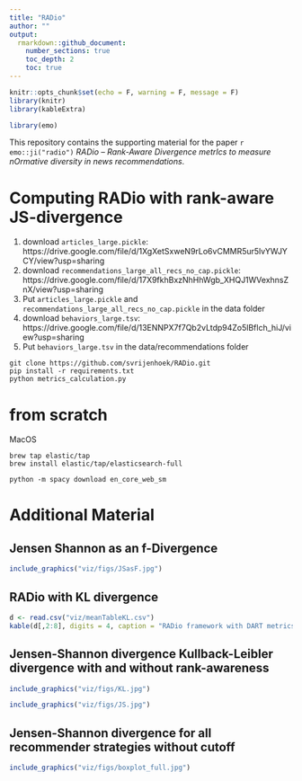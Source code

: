 ```yaml
---
title: "RADio"
author: ""
output: 
  rmarkdown::github_document:
    number_sections: true
    toc_depth: 2
    toc: true
---
```


```r
knitr::opts_chunk$set(echo = F, warning = F, message = F)
library(knitr)
library(kableExtra)
```


```r
library(emo)
```


This repository contains the supporting material for the paper `r emo::ji("radio")` *RADio – Rank-Aware Divergence metrIcs to measure nOrmative diversity in news recommendations*.

# Computing RADio with rank-aware JS-divergence

1. download `articles_large.pickle`: https://drive.google.com/file/d/1XgXetSxweN9rLo6vCMMR5ur5lvYWJYCY/view?usp=sharing
2. download `recommendations_large_all_recs_no_cap.pickle`: https://drive.google.com/file/d/17X9fkhBxzNhHhWgb_XHQJ1WVexhnsZnX/view?usp=sharing
3. Put `articles_large.pickle` and `recommendations_large_all_recs_no_cap.pickle` in the data folder
4. download `behaviors_large.tsv`: https://drive.google.com/file/d/13ENNPX7f7Qb2vLtdp94Zo5lBflch_hiJ/view?usp=sharing
5. Put `behaviors_large.tsv` in the data/recommendations folder

```{}
git clone https://github.com/svrijenhoek/RADio.git
pip install -r requirements.txt
python metrics_calculation.py
```


# from scratch

MacOS
```{}
brew tap elastic/tap
brew install elastic/tap/elasticsearch-full
```

```{}
python -m spacy download en_core_web_sm
```

# Additional Material

## Jensen Shannon as an f-Divergence

```r
include_graphics("viz/figs/JSasF.jpg")

```

## RADio with KL divergence

```r

d <- read.csv("viz/meanTableKL.csv")
kable(d[,2:8], digits = 4, caption = "RADio framework with DART metrics based on KL divergence with recommendation algorithms on the MIND dataset. From left to right:  Calibration (topic), Calibration (complexity), Fragmentation, Activation, Representation and Alternative Voices. These metrics are executed on a random sample of 35.000 users, with rank-awareness, and without cutoff point.")
```

## Jensen-Shannon divergence Kullback-Leibler divergence with and without rank-awareness

```r
include_graphics("viz/figs/KL.jpg")

```

```r
include_graphics("viz/figs/JS.jpg")

```



## Jensen-Shannon divergence for all recommender strategies without cutoff

```r
include_graphics("viz/figs/boxplot_full.jpg")
```


